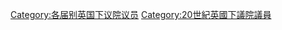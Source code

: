 {{United Kingdom MPs by Parliament header|44}}
[[Category:各届别英国下议院议员|Category:各届别英国下议院议员]]
[[Category:20世紀英國下議院議員|Category:20世紀英國下議院議員]]